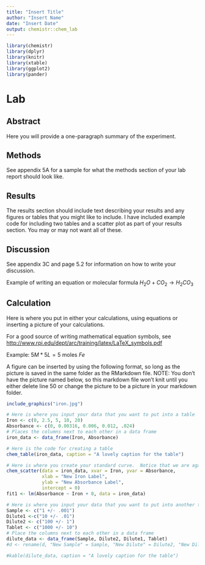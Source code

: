 ```yaml
---
title: "Insert Title"
author: "Insert Name"
date: "Insert Date"
output: chemistr::chem_lab
---
```


```r
library(chemistr)
library(dplyr)
library(knitr)
library(xtable)
library(ggplot2)
library(pander)
```

# Lab

## Abstract

Here you will provide a one-paragraph summary of the experiment.

## Methods

See appendix 5A for a sample for what the methods section of your lab report should look like.

## Results

The results section should include text describing your results and any figures or tables that you might like to include.  I have included example code for including two tables and a scatter plot as part of your results section. You may or may not want all of these.  

## Discussion

See appendix 3C and page 5.2 for information on how to write your discussion.

Example of writing an equation or molecular formula $H_2O + CO_2 \rightarrow H_2CO_3$

## Calculation

Here is where you put in either your calculations, using equations or inserting a picture of your calculations.  

For a good source of writing mathematical equation symbols, see <http://www.rpi.edu/dept/arc/training/latex/LaTeX_symbols.pdf>

Example:
$5M*5L=5 \text{ moles } Fe$

A figure can be inserted by using the following format, so long as the picture is saved in the same folder as the RMarkdown file.  NOTE:  You don't have the picture named below, so this markdown file won't knit until you either delete line 50 or change the picture to be a picture in your markdown folder.


```r
include_graphics("iron.jpg")
```

\clearpage

```r
# Here is where you input your data that you want to put into a table
Iron <- c(0, 2.5, 5, 10, 20)
Absorbance <- c(0, 0.00316, 0.006, 0.012, .024)
# Places the columns next to each other in a data frame
iron_data <- data_frame(Iron, Absorbance)
```

```r
# Here is the code for creating a table
chem_table(iron_data, caption = "A lovely caption for the table")
```

```r
# Here is where you create your standard curve.  Notice that we are again fitting the data to the line Y=mX+0.  In order to get the slope of your fit line, run all previous chenkc and this chunk and then type > summary(fit1) into your console.  This will give you the slope of your standard curve (Iron Estimate) as well as your uncertainty (Std. Error, NOT Residual Standard error) in the coefficients section of the summary.  Include the molar absorpitvity (with units) in your caption.
chem_scatter(data = iron_data, xvar = Iron, yvar = Absorbance, 
             xlab = "New Iron Label",
             ylab = "New Absorbance Label",
             intercept = 0)
fit1 <- lm(Absorbance ~ Iron + 0, data = iron_data)
```



```r
# Here is where you input your data that you want to put into another table, maybe of your results
Sample <- c("1 +/- .001")
Dilute1 <-c("10 +/- .01")
Dilute2 <- c("100 +/- 1")
Tablet <- c("1000 +/- 10")
# Place the columns next to each other in a data frame
dilute_data <- data_frame(Sample, Dilute2, Dilute1, Tablet)
#d <- rename(d, "New Sample" = Sample, "New Dilute" = Dilute2, "New Dilute 1 (mg/mL)" = Dilute1, "New Tablet (mg)" = Tablet)
```

```r
#kable(dilute_data, caption = "A lovely caption for the table")
```
